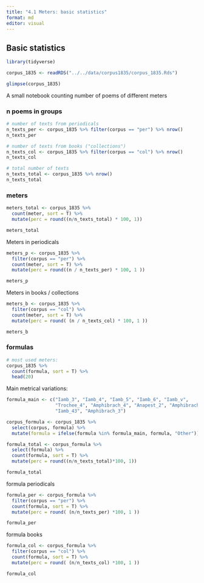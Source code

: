 ```yaml
---
title: "4.1 Meters: basic statistics"
format: md
editor: visual
---
```


## Basic statistics

```r
library(tidyverse)

corpus_1835 <- readRDS("../../data/corpus1835/corpus_1835.Rds")

glimpse(corpus_1835)
```

A small notebook counting number of poems of different meters

### n poems in groups

```r
# number of texts from periodicals
n_texts_per <- corpus_1835 %>% filter(corpus == "per") %>% nrow()
n_texts_per

# number of texts from books ("collections")
n_texts_col <- corpus_1835 %>% filter(corpus == "col") %>% nrow()
n_texts_col

# total number of texts
n_texts_total <- corpus_1835 %>% nrow()
n_texts_total
```

### meters

```r
meters_total <- corpus_1835 %>% 
  count(meter, sort = T) %>% 
  mutate(perc = round((n/n_texts_total) * 100, 1))

meters_total
```

Meters in periodicals

```r
meters_p <- corpus_1835 %>% 
  filter(corpus == "per") %>% 
  count(meter, sort = T) %>% 
  mutate(perc = round((n / n_texts_per) * 100, 1 ))

meters_p
```

Meters in books / collections

```r
meters_b <- corpus_1835 %>% 
  filter(corpus == "col") %>% 
  count(meter, sort = T) %>% 
  mutate(perc = round( (n / n_texts_col) * 100, 1 ))

meters_b
```

### formulas

```r
# most used meters:
corpus_1835 %>% 
  count(formula, sort = T) %>% 
  head(20)
```

Main metrical variations:

```r
formula_main <- c("Iamb_3", "Iamb_4", "Iamb_5", "Iamb_6", "Iamb_v",
                  "Trochee_4", "Amphibrach_4", "Anapest_2", "Amphibrach_43",
                  "Iamb_43", "Amphibrach_3")

corpus_formula <- corpus_1835 %>% 
  select(corpus, formula) %>% 
  mutate(formula = ifelse(formula %in% formula_main, formula, "Other"))

```

```r
formula_total <- corpus_formula %>% 
  select(formula) %>% 
  count(formula, sort = T) %>% 
  mutate(perc = round((n/n_texts_total)*100, 1))

formula_total
```

formula periodicals

```r
formula_per <- corpus_formula %>% 
  filter(corpus == "per") %>% 
  count(formula, sort = T) %>% 
  mutate(perc = round( (n/n_texts_per) *100, 1 ))

formula_per
```

formula books

```r
formula_col <- corpus_formula %>% 
  filter(corpus == "col") %>% 
  count(formula, sort = T) %>% 
  mutate(perc = round( (n/n_texts_col) *100, 1 ))

formula_col
```
